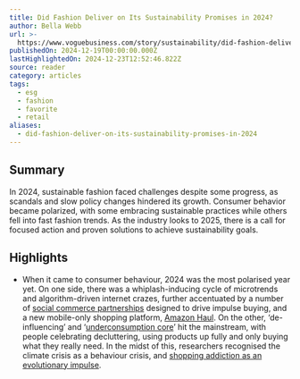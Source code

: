```yaml
---
title: Did Fashion Deliver on Its Sustainability Promises in 2024?
author: Bella Webb
url: >-
  https://www.voguebusiness.com/story/sustainability/did-fashion-deliver-on-its-sustainability-promises-in-2024?uID=58ba29f6592c24ef0bdefa76114a43982a806c17a289ed758a3b0794fe834435&utm_campaign=VB_NEWS_MEMBER_SustainabilityEdit_4_191224%2C&utm_source=newsletter&utm_brand=vb&utm_mailing=VB_NEWS_MEMBER_SustainabilityEdit_4_191224%2C&utm_medium=email&utm_term=VB_PaidSustainability&__readwiseLocation=
publishedOn: 2024-12-19T00:00:00.000Z
lastHighlightedOn: 2024-12-23T12:52:46.822Z
source: reader
category: articles
tags:
  - esg
  - fashion
  - favorite
  - retail
aliases:
  - did-fashion-deliver-on-its-sustainability-promises-in-2024
---
```

## Summary

In 2024, sustainable fashion faced challenges despite some progress, as scandals and slow policy changes hindered its growth. Consumer behavior became polarized, with some embracing sustainable practices while others fell into fast fashion trends. As the industry looks to 2025, there is a call for focused action and proven solutions to achieve sustainability goals.

## Highlights
- When it came to consumer behaviour, 2024 was the most polarised year yet. On one side, there was a whiplash-inducing cycle of microtrends and algorithm-driven internet crazes, further accentuated by a number of [social commerce partnerships](https://www.voguebusiness.com/story/sustainability/overconsumption-can-we-ever-put-the-genie-back-in-the-bottle) designed to drive impulse buying, and a new mobile-only shopping platform, [Amazon Haul](https://www.voguebusiness.com/story/sustainability/amazon-confirms-fashion-hauls-arent-going-anywhere). On the other, ‘de-influencing’ and ‘[underconsumption core](https://www.voguebusiness.com/story/sustainability/tiktoks-anti-overconsumption-movement-rule-of-5-wake-up-call-for-brands)’ hit the mainstream, with people celebrating decluttering, using products up fully and only buying what they really need. In the midst of this, researchers recognised the climate crisis as a behaviour crisis, and [shopping addiction as an evolutionary impulse](https://www.voguebusiness.com/story/sustainability/how-to-combat-our-evolutionary-addiction-to-shopping).
